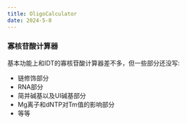```yaml
---
title: OligoCalculator
date: 2024-5-8
---
```


### 寡核苷酸计算器

基本功能上和IDT的寡核苷酸计算器差不多，但一些部分还没写:
- 链修饰部分
- RNA部分
- 简并碱基以及UI碱基部分
- Mg离子和dNTP对Tm值的影响部分
- 等等

